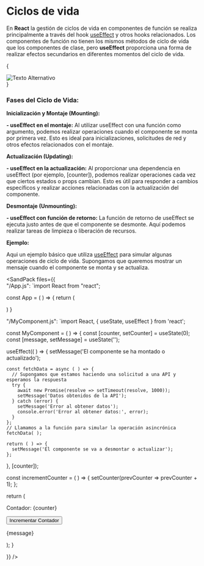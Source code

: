 
# Ciclos de vida

En **React** la gestión de ciclos de vida en componentes de función se realiza principalmente a través del hook [useEffect](/docs/conceptos-de-react-04-hooks--docs) 
y otros hooks relacionados. 
Los componentes de función no tienen los mismos métodos de ciclo de vida que los componentes de clase, pero **useEffect** proporciona una forma de realizar efectos 
secundarios en diferentes momentos del ciclo de vida.

{
<div style={{ display: 'flex', justifyContent: 'center', alignItems: 'center' }}>
  <img src={Ciclos} alt="Texto Alternativo" style={{ width: '550px', height: '390px', position: 'relative', marginBottom: '8px' }} />
</div>
}

### Fases del Ciclo de Vida:

**Inicialización y Montaje (Mounting):**

**- useEffect en el montaje:** Al utilizar useEffect con una función como argumento, podemos realizar operaciones cuando el componente se monta por primera vez. Esto es ideal 
para inicializaciones, solicitudes de red y otros efectos relacionados con el montaje.

**Actualización (Updating):**

**- useEffect en la actualización:** Al proporcionar una dependencia en useEffect (por ejemplo, [counter]), podemos realizar operaciones cada vez que ciertos estados o props 
cambian. Esto es útil para responder a cambios específicos y realizar acciones relacionadas con la actualización del componente.

**Desmontaje (Unmounting):**

**- useEffect con función de retorno:** La función de retorno de useEffect se ejecuta justo antes de que el componente se desmonte. Aquí podemos realizar tareas de limpieza 
o liberación de recursos.

**Ejemplo:**

Aqui un ejemplo básico que utiliza [useEffect](/docs/conceptos-de-react-04-hooks--docs) para simular algunas operaciones de ciclo de vida. 
Supongamos que queremos mostrar un mensaje cuando el componente se monta y se actualiza.

<SandPack 
files={{    
"/App.js": 
`import React from "react";

const App = ( ) => {
  return (
    <div>
      <MyComponent />
    </div>
  )
}


"/MyComponent.js":
`import React, { useState, useEffect } from 'react';

const MyComponent = ( ) => {
  const [counter, setCounter] = useState(0);
  const [message, setMessage] = useState('');

  useEffect(( ) => {
    setMessage('El componente se ha montado o actualizado');

    const fetchData = async ( ) => {
      // Supongamos que estamos haciendo una solicitud a una API y esperamos la respuesta
      try {
        await new Promise(resolve => setTimeout(resolve, 1000));
        setMessage('Datos obtenidos de la API');
      } catch (error) {
        setMessage('Error al obtener datos');
        console.error('Error al obtener datos:', error);
      }
    };
    // Llamamos a la función para simular la operación asincrónica
    fetchData( );

    return ( ) => {
      setMessage('El componente se va a desmontar o actualizar');
    };
  }, [counter]);

  const incrementCounter = ( ) => {
    setCounter(prevCounter => prevCounter + 1);
  };

  return (
    <div>
      <p>Contador: {counter}</p>
      <button onClick={incrementCounter}>Incrementar Contador</button>
      <p>{message}</p>
    </div>
  );
}

}}
/>